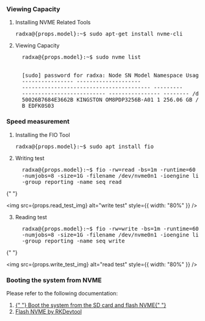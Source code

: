 ### Viewing Capacity

1. Installing NVME Related Tools

   <pre>radxa@{props.model}:~$ sudo apt-get install nvme-cli</pre>

2. Viewing Capacity

   <pre style={{ whiteSpace: "nowrap" }}>
     radxa@{props.model}:~$ sudo nvme list
     <br />
     [sudo] password for radxa: Node SN Model Namespace Usage Format FW Rev
     ---------------- --------------------
     ---------------------------------------- ---------
     -------------------------- ---------------- -------- /dev/nvme0n1
     50026B7684E3662B KINGSTON OM8PDP3256B-A01 1 256.06 GB / 256.06 GB 512 B + 0
     B EDFK0S03
   </pre>

### Speed measurement

1. Installing the FIO Tool

   <pre>radxa@{props.model}:~$ sudo apt install fio</pre>

2. Writing test

   <pre style={{ whiteSpace: "nowrap" }}>
     radxa@{props.model}:~$ fio -rw=read -bs=1m -runtime=60 -iodepth 1
     -numjobs=8 -size=1G -filename /dev/nvme0n1 -ioengine libaio -direct=1
     -group_reporting -name seq_read
   </pre>

{" "}

<img src={props.read_test_img} alt="write test" style={{ width: "80%" }} />

3. Reading test

   <pre style={{ whiteSpace: "nowrap" }}>
     radxa@{props.model}:~$ fio -rw=write -bs=1m -runtime=60 -iodepth 1
     -numjobs=8 -size=1G -filename /dev/nvme0n1 -ioengine libaio -direct=1
     -group_reporting -name seq_write
   </pre>

{" "}

<img src={props.write_test_img} alt="read test" style={{ width: "80%" }} />

### Booting the system from NVME

Please refer to the following documentation:

1. <a href={props.boot_from_nvme_by_sd}>
     {" "}
     Boot the system from the SD card and flash NVME{" "}
   </a>
2. <a href={props.flash_by_rkdevtool}> Flash NVME by RKDevtool </a>
